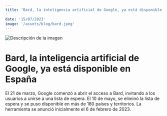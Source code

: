 ```yaml
---
title: 'Bard, la inteligencia artificial de Google, ya está disponible en España
'
date: '15/07/2023'
image: '/assets/blog/bard.jpeg'
---
```



<Image src="/assets/blog/bard.jpeg" alt="Descripción de la imagen" width={1000} height={1000} className="mb-4 w-100 image-blog-section"/>

# Bard, la inteligencia artificial de Google, ya está disponible en España



El 21 de marzo, Google comenzó a abrir el acceso a Bard, invitando a los usuarios a unirse a una lista de espera. El 10 de mayo, se eliminó la lista de espera y se puso disponible en más de 180 países y territorios. La herramienta se anunció inicialmente el 6 de febrero de 2023.
